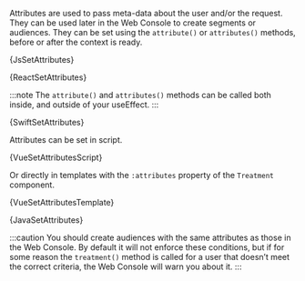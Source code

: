 





Attributes are used to pass meta-data about the user and/or the request. They
can be used later in the Web Console to create segments or audiences. They can
be set using the `attribute()` or `attributes()` methods, before or after the
context is ready.

<Tabs groupId="language">

<TabItem value="js" label="Javascript">

<CodeBlock language="js">{JsSetAttributes}</CodeBlock>

</TabItem>

<TabItem value="react" label="React">

<CodeBlock language="jsx">{ReactSetAttributes}</CodeBlock>

:::note
The `attribute()` and `attributes()` methods can be called both inside, and outside
of your useEffect.
:::

</TabItem>

<TabItem value="swift" label="Swift">

<CodeBlock language="swift">{SwiftSetAttributes}</CodeBlock>

</TabItem>

<TabItem value="vue" label="Vue2">

Attributes can be set in script.

<CodeBlock language="js">{VueSetAttributesScript}</CodeBlock>

Or directly in templates with the `:attributes` property of the `Treatment`
component.

<CodeBlock language="html">{VueSetAttributesTemplate}</CodeBlock>

</TabItem>

<TabItem value="java" label="Java">

<CodeBlock language="java">{JavaSetAttributes}</CodeBlock>

</TabItem>

<TabItem value="dotnet" label=".NET">

<CodeBlock language="csharp"></CodeBlock>

</TabItem>

</Tabs>

:::caution
You should create audiences with the same attributes as those in the Web Console.
By default it will not enforce these conditions, but if for some reason the
`treatment()` method is called for a user that doesn’t meet the correct criteria, the
Web Console will warn you about it.
:::
